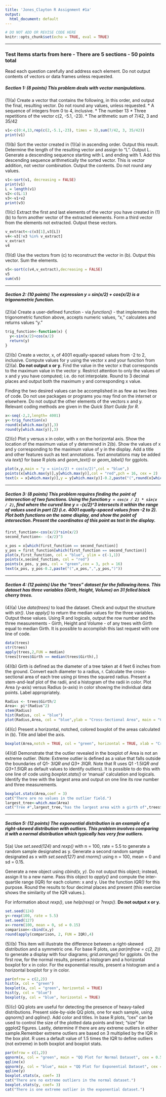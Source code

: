 ```yaml
---
title: 'Jones_Clayton R Assignment #1a'
output:
  html_document: default
---
```


```r
# DO NOT ADD OR REVISE CODE HERE
knitr::opts_chunk$set(echo = TRUE, eval = TRUE)

```

-----

### Test Items starts from here - There are 5 sections - 50 points total ##########################

Read each question carefully and address each element.  Do not output contents of vectors or data frames unless requested.

##### Section 1: (8 points) This problem deals with vector manipulations.

(1)(a)  Create a vector that contains the following, in this order, and output the final, resulting vector.  Do not round any values, unless requested.
* A sequence of integers from 0 to 4, inclusive.
* The number 13
* Three repetitions of the vector c(2, -5.1, -23).
* The arithmetic sum of 7/42, 3 and 35/42

```r
v1<-c(0:4,13,rep(c(2,-5.1,-23), times = 3),sum(7/42, 3, 35/42))
print(v1)
```

(1)(b)  Sort the vector created in (1)(a) in ascending order.  Output this result. Determine the length of the resulting vector and assign to "L". Output L. Generate a descending sequence starting with L and ending with 1. Add this descending sequence arithmetically the sorted vector. This is vector addition, not vector combination. Output the contents. Do not round any values.

```r
v1<-sort(v1, decreasing = FALSE)
print(v1)
L = length(v1)
v2<-c(L:1)
v3<-v1+v2
print(v3)
```

(1)(c) Extract the first and last elements of the vector you have created in (1)(b) to form another vector of the extracted elements. Form a third vector from the elements not extracted. Output these vectors.

```r
v_extract<-c(v3[1],v3[L])
v4<-v3[!v3 %in% v_extract]
v_extract
v4
```

(1)(d) Use the vectors from (c) to reconstruct the vector in (b). Output this vector. Sum the elements.

```r
v5<-sort(c(v4,v_extract),decreasing = FALSE)
v5
sum(v5)
```

-----

##### Section 2: (10 points) The expression y = sin(x/2) + cos(x/2) is a trigonometric function.

(2)(a) Create a user-defined function - via *function()* - that implements the trigonometric function above, accepts numeric values, "x," calculates and returns values "y."

```r
trig_function<-function(x) {
  y<-sin(x/2)+cos(x/2)
  return(y)
}


```

(2)(b) Create a vector, x, of 4001 equally-spaced values from -2 to 2, inclusive. Compute values for y using the vector x and your function from (2)(a).  **Do not output x or y.**  Find the value in the vector x that corresponds to the maximum value in the vector y. Restrict attention to only the values of x and y you have computed; i.e. do not interpolate. Round to 3 decimal places and output both the maximum y and corresponding x value.

Finding the two desired values can be accomplished in as few as two lines of code.  Do not use packages or programs you may find on the internet or elsewhere. Do not output the other elements of the vectors x and y. Relevant coding methods are given in the *Quick Start Guide for R*.

```r
x<-seq(-2,2,length= 4001)
y<-trig_function(x)
round(x[which.max(y)],3)
round(y[which.max(y)],3)
```

(2)(c) Plot y versus x in color, with x on the horizontal axis. Show the location of the maximum value of y determined in 2(b).  Show the values of x and y corresponding to the maximum value of y in the display. Add a title and other features such as text annotations. Text annotations may be added via *text()* for base R plots and *geom_text()* or *geom_label()* for ggplots.

```r
plot(x,y,main = "y = sin(x/2) + cos(x/2)",col = "blue",)
points(x[which.max(y)],y[which.max(y)],col = "red",pch = 16, cex = 2)
text(x = x[which.max(y)],y = y[which.max(y)]-0.2,paste("(",round(x[which.max(y)],3),",",round(y[which.max(y)],3),")"))

```

-----

##### Section 3: (8 points) This problem requires finding the point of intersection of two functions.  Using the function ```y = cos(x / 2) * sin(x / 2)```, find where the curved line y = -(x/2)^3 intersects it within the range of values used in part (2) (i.e. 4001 equally-spaced values from -2 to 2).  Plot both functions on the same display, and show the point of intersection.  Present the coordinates of this point as text in the display.    

```r
first_function<-cos(x/2)*sin(x/2)
second_function<- -(x/2)^3

x_pos = x[which(first_function == second_function)]
y_pos = first_function[which(first_function == second_function)]
plot(x,first_function, col = "blue", ylim = c(-1,1))
points(x,second_function, col = "red")
points(x_pos, y_pos, col = "green",cex = 3, pch = 16)
text(x_pos, y_pos-0.2,paste("(",x_pos,",",y_pos,")"))

```

-----

##### Section 4: (12 points) Use the "trees" dataset for the following items. This dataset has three variables (Girth, Height, Volume) on 31 felled black cherry trees.

(4)(a) Use *data(trees)* to load the dataset. Check and output the structure with *str()*. Use *apply()* to return the median values for the three variables. Output these values.  Using R and logicals, output the row number and the three measurements - Girth, Height and Volume - of any trees with Girth equal to median Girth.  It is possible to accomplish this last request with one line of code.  

```r
data(trees)
str(trees)
apply(trees,2,FUN = median)
trees[trees$Girth == median(trees$Girth),]

```

(4)(b) Girth is defined as the diameter of a tree taken at 4 feet 6 inches from the ground. Convert each diameter to a radius, r. Calculate the cross-sectional area of each tree using pi times the squared radius. Present a stem-and-leaf plot of the radii, and a histogram of the radii in color. Plot Area (y-axis) versus Radius (x-axis)  in color showing the individual data points.  Label appropriately.

```r
Radius <- trees$Girth/2
Area<- pi*(Radius^2)
stem(Radius)
hist(Radius, col = "blue")
plot(Radius,Area, col = "blue",ylab = "Cross-Sectional Area", main = "Cross-Sectional Area vs Radius")
```

(4)(c) Present a horizontal, notched, colored boxplot of the areas calculated in (b). Title and label the axis.

```r
boxplot(Area,notch = TRUE, col = "green", horizontal = TRUE, xlab = "Cross-Sectional Area", main = "Boxplot of Cross-Sectional Area on Trees")

```

(4)(d) Demonstrate that the outlier revealed in the boxplot of Area is not an extreme outlier. (Note: Extreme outlier is defined as a value that falls outside the boundaries of Q1- 3*IQR and Q3+ 3*IQR.  Note that R uses Q1 -1.5*IQR and Q3+1.5*IQR as default values to identify outliers). It is possible to do this with one line of code using *boxplot.stats()* or 'manual' calculation and logicals. Identify the tree with the largest area and output on one line its row number and three measurements.

```r
boxplot.stats(Area,coef = 3)
cat("There are no values in the outlier field.")
largest_tree<-which.max(Area)
cat("Tree #",largest_tree,"has the largest area with a girth of",trees$Girth[largest_tree],", height of",trees$Height[largest_tree],"and volume of",trees$Volume[largest_tree],".")
```

-----

##### Section 5: (12 points) The exponential distribution is an example of a right-skewed distribution with outliers.  This problem involves comparing it with a normal distribution which typically has very few outliers.  

5(a) Use *set.seed(124)* and *rexp()* with n = 100, rate = 5.5 to generate a random sample designated as y.  Generate a second random sample designated as x with *set.seed(127)* and *rnorm()* using n = 100, mean = 0 and sd = 0.15.  

Generate a new object using *cbind(x, y)*. Do not output this object; instead, assign it to a new name. Pass this object to *apply()* and compute the inter-quartile range (IQR) for each column:  x and y. Use the function *IQR()* for this purpose. Round the results to four decimal places and present (this exercise shows the similarity of the IQR values.).

For information about *rexp()*, use *help(rexp)* or *?rexp()*.  **Do not output x or y.**

```r
set.seed(124)
y<-rexp(100, rate = 5.5)
set.seed(127)
x<-rnorm(100, mean = 0, sd = 0.15)
comparison<-cbind(x,y)
round(apply(comparison, 2, FUN = IQR),4)

```

(5)(b) This item will illustrate the difference between a right-skewed distribution and a symmetric one.  For base R plots, use *par(mfrow = c(2, 2))* to generate a display with four diagrams; *grid.arrange()* for ggplots. On the first row, for the normal results, present a histogram and a horizontal boxplot for x in color.  For the exponential results, present a histogram and a horizontal boxplot for y in color.

```r
par(mfrow = c(2,2))
hist(x, col = "green")
boxplot(x, col = "green", horizontal = TRUE)
hist(y, col = "blue")
boxplot(y, col = "blue", horizontal = TRUE)

```

(5)(c) QQ plots are useful for detecting the presence of heavy-tailed distributions. Present side-by-side QQ plots, one for each sample, using *qqnorm()* and *qqline()*.  Add color and titles. In base R plots, "cex" can be used to control the size of the plotted data points and text; "size" for ggplot2 figures. Lastly, determine if there are any extreme outliers in either sample.Remember extreme outliers are based on 3 multiplied by the IQR in the box plot. R uses a default value of 1.5 times the IQR to define outliers (not extreme) in both boxplot and boxplot stats.

```r
par(mfrow = c(1,2))
qqnorm(x, col = "green", main = "QQ Plot for Normal Dataset", cex = 0.5, pch = 20)
qqline(x)
qqnorm(y, col = "blue", main = "QQ Plot for Exponential Dataset", cex = 0.5, pch = 20)
qqline(y)
boxplot.stats(x, coef= 3)
cat("There are no extreme outliers in the normal dataset.")
boxplot.stats(y, coef= 3)
cat("There is one extreme outlier in the exponential dataset.")
```
